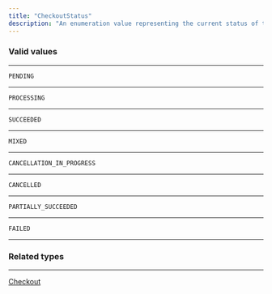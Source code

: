 ```yaml
---
title: "CheckoutStatus"
description: "An enumeration value representing the current status of the checkout."
---
```


### Valid values

---

`PENDING`

---

`PROCESSING`

---

`SUCCEEDED`

---

`MIXED`

---

`CANCELLATION_IN_PROGRESS`

---

`CANCELLED`

---

`PARTIALLY_SUCCEEDED`

---

`FAILED`

---

### Related types

---

[Checkout](/api-reference/checkout-new)